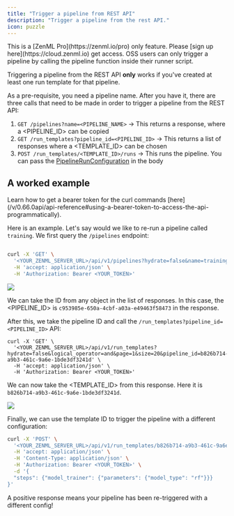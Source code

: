 ```yaml
---
title: "Trigger a pipeline from REST API"
description: "Trigger a pipeline from the rest API."
icon: puzzle
---
```


<Info>
  This is a [ZenML Pro](https://zenml.io/pro) only feature. Please [sign up here](https://cloud.zenml.io) get access. OSS users can only trigger a pipeline by calling the pipeline function inside their runner script.
</Info>

Triggering a pipeline from the REST API **only** works if you've created at least one run template for that pipeline.

As a pre-requisite, you need a pipeline name. After you have it, there are three calls that need to be made in order to trigger a pipeline from the REST API:

1. `GET /pipelines?name=<PIPELINE_NAME>` \-> This returns a response, where a \<PIPELINE_ID> can be copied
2. `GET /run_templates?pipeline_id=<PIPELINE_ID>` \-> This returns a list of responses where a \<TEMPLATE_ID> can be chosen
3. `POST /run_templates/<TEMPLATE_ID>/runs` \-> This runs the pipeline. You can pass the [PipelineRunConfiguration](https://sdkdocs.zenml.io/latest/core%5Fcode%5Fdocs/core-config/#zenml.config.pipeline%5Frun%5Fconfiguration.PipelineRunConfiguration) in the body

## A worked example

<Info>
  Learn how to get a bearer token for the curl commands [here](/v/0.66.0api/api-reference#using-a-bearer-token-to-access-the-api-programmatically).
</Info>

Here is an example. Let's say would we like to re-run a pipeline called `training`. We first query the `/pipelines` endpoint:


```Bash

curl -X 'GET' \
  '<YOUR_ZENML_SERVER_URL>/api/v1/pipelines?hydrate=false&name=training' \
  -H 'accept: application/json' \
  -H 'Authorization: Bearer <YOUR_TOKEN>'
```
<Frame caption="Identifying the pipeline ID
">
  <img src="/_assets/how-to/setting-up-a-project-repository/tp-1.png" />
</Frame>


We can take the ID from any object in the list of responses. In this case, the \<PIPELINE_ID> is `c953985e-650a-4cbf-a03a-e49463f58473` in the response.

After this, we take the pipeline ID and call the `/run_templates?pipeline_id=<PIPELINE_ID>` API:

```shell
curl -X 'GET' \
  '<YOUR_ZENML_SERVER_URL>/api/v1/run_templates?hydrate=false&logical_operator=and&page=1&size=20&pipeline_id=b826b714-a9b3-461c-9a6e-1bde3df3241d' \
  -H 'accept: application/json' \
  -H 'Authorization: Bearer <YOUR_TOKEN>'
```

We can now take the \<TEMPLATE_ID> from this response. Here it is `b826b714-a9b3-461c-9a6e-1bde3df3241d`.

<Frame caption="Identifying the template ID
">
  <img src="/_assets/how-to/setting-up-a-project-repository/tp-2.png" />
</Frame>

Finally, we can use the template ID to trigger the pipeline with a different configuration:

```Bash
curl -X 'POST' \
  '<YOUR_ZENML_SERVER_URL>/api/v1/run_templates/b826b714-a9b3-461c-9a6e-1bde3df3241d/runs' \
  -H 'accept: application/json' \
  -H 'Content-Type: application/json' \
  -H 'Authorization: Bearer <YOUR_TOKEN>' \
  -d '{
  "steps": {"model_trainer": {"parameters": {"model_type": "rf"}}}
}'
```

A positive response means your pipeline has been re-triggered with a different config!

<CardGroup>
 <Card title="Run Pipeline from Another" icon="diagram-project" href="/v/0.66.0/usage/pipelines/trigger-pipelines/trigger-a-pipeline-from-another" horizontal/> <Card title="Run Pipeline from Python Client" icon="python" href="/v/0.66.0/usage/pipelines/trigger-pipelines/trigger-a-pipeline-from-client" horizontal/> </CardGroup>

